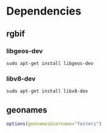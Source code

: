 # Dependencies

## rgbif

### libgeos-dev

`sudo apt-get install libgeos-dev`


### libv8-dev

`sudo apt-get install libv8-dev`


## geonames

```r
options(geonamesUsername="fosterz")
```


